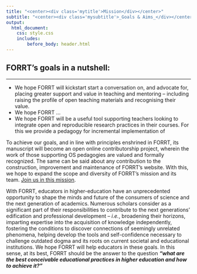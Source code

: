```yaml
---
title: "<center><div class='mytitle'>Mission</div></center>"
subtitle: "<center><div class='mysubtitle'>_Goals & Aims_</div></center>"
output: 
  html_document:
    css: style.css
    includes: 
        before_body: header.html
---
```



<div class="mycontent">

## FORRT's goals in a nutshell:
***

* We hope FORRT will kickstart start a conversation on, and advocate for, placing greater support and value in teaching and mentoring – including raising the profile of open teaching materials and recognising their value.
* We hope FORRT ...
* We hope FORRT will be a useful tool supporting teachers looking to integrate open and reproducible research practices in their courses. For this we provide a pedagogy for incremental implementation of  


To achieve our goals, and in line with principles enshrined in FORRT, its manuscript will become an open online contributorship project, wherein the work of those supporting OS pedagogies are valued and formally recognized. The same can be said about any contribution to the construction, improvement and maintenance of FORRT's website. With this, we hope to expand the scope and diversity of FORRT’s mission and its team. [Join us in this mission](https://forrtv2.netlify.com/getinvolved).


With FORRT, educators in higher-education have an unprecedented opportunity to shape the minds and future of the consumers of science and the next generation of academics. Numerous scholars consider as a significant part of their responsibilities to contribute to the next generations’ edification and professional development – _i.e._, broadening their horizons, imparting expertise into the acquisition of knowledge independently, fostering the conditions to discover connections of seemingly unrelated phenomena, helping develop the tools and self-confidence necessary to challenge outdated dogma and its roots on current societal and educational institutions. We hope FORRT will help educators in these goals. In this sense, at its best, FORRT should be the answer to the question **_“what are the best conceivable educational practices in higher education and how to achieve it?”_**


</div>
